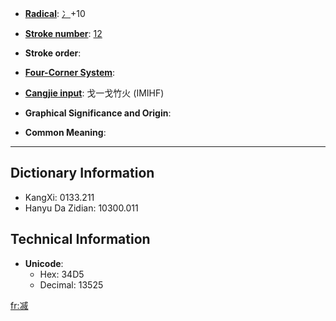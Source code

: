 * '''[[Index:Chinese radical| Radical]]''': [[Index:Chinese radical/冫|冫]]+10

* '''[[Index:Chinese total strokes|Stroke number]]''': [[Index:Chinese total strokes/12|12]]

* '''Stroke order''': 

* '''[[Index:Chinese four corner|Four-Corner System]]''': 

* '''[[Index:Chinese Cangjie|Cangjie input]]''': 戈一戈竹火 (IMIHF)

* '''Graphical Significance and Origin''': 

* '''Common Meaning''': 

----

== Dictionary Information ==

* KangXi: 0133.211
* Hanyu Da Zidian: 10300.011

== Technical Information ==

* '''Unicode''':
** Hex: 34D5
** Decimal: 13525

[[fr:㓕]]